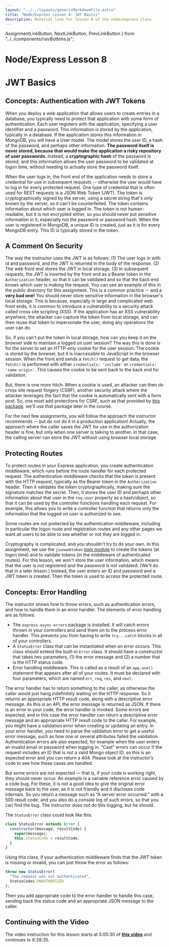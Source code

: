 ```yaml
---
layout: "../../layouts/genericMarkdownFile.astro"
title: "Node/Express Lesson 8: JWT Basics"
description: Material link for lesson 8 of the node/express class
---
```

  AssignmentLinkButton,
  NextLinkButton,
  PrevLinkButton
} from "../../components/navButtons.js";

# Node/Express Lesson 8

# JWT Basics

## Concepts: Authentication with JWT Tokens

When you deploy a web application that allows users to create entries in a database, you typically need to protect that application with some form of authentication. Each user registers with the application, specifying a user identifier and a password. This information is stored by the application, typically in a database. If the application stores this information in MongoDB, you will have a User model. The model stores the user ID, a hash of the password, and perhaps other information. **The password itself is never stored, because that would make the application a risky repository of user passwords.** Instead, a **cryptographic hash** of the password is stored, and this information allows the user password to be validated at logon time, without needing to actually store the password itself.

When the user logs in, the front end of the application needs to store a credential for use in subsequent requests -- otherwise the user would have to log in for every protected request. One type of credential that is often used for REST requests is a JSON Web Token (JWT). The token is cryptographically signed by the server, using a secret string that's only known by the server, so it can't be counterfeited. The token contains information about which user is logged in. The token is not human-readable, but it is not encrypted either, so you should never put sensitive information in it, especially not the password or password hash. When the user is registered in MongoDB, a unique ID is created, just as it is for every MongoDB entry. This ID is typically stored in the token.

## A Comment On Security

The way the instructor uses the JWT is as follows: (1) The user logs in with id and password, and the JWT is returned in the body of the response. (2) The web front end stores the JWT in local storage. (3) In subsequent requests, the JWT is inserted by the front end as a Bearer token in the `Authorization` header, so that it can be validated and so that the back end knows which user is making the request. You can see an example of this in the public directory for this assignment. This is a common practice -- and a **very bad one!** You should never store sensitive information in the browser's local storage. This is because, especially in large and complicated web front ends, it is common to introduce a vulnerability to a security attack called cross site scripting (XSS). If the application has an XSS vulnerability anywhere, the attacker can capture the token from local storage, and can then reuse that token to impersonate the user, doing any operations the user can do.

So, if you can't put the token in local storage, how can you keep it on the browser side to maintain a logged on user session? The way this is done is for the server to set an HTTP-only cookie for the user session. The cookie is stored by the browser, but it is inaccessible to JavaScript in the browser session. When the front end sends a `fetch()` request to get data, the `fetch()` is performed with either `credentials: 'include'` or `credentials: 'same-origin'`. This causes the cookie to be sent back to the back end for validation.

But, there is one more hitch. When a cookie is used, an attacker can then do cross site request forgery (CSRF), another security attack where the attacker leverages the fact that the cookie is automatically sent with a form post. So, one must add protections for CSRF, such as that provided by [this package](https://www.npmjs.com/package/host-csrf). we'll use that package later in the course.

For the next few assignments, you will follow the approach the instructor recommends -- but do not do it in a production application! Actually, the approach where the caller saves the JWT for use in the authorization header is fine, but only when one server is talking to another. In that case, the calling server can store the JWT without using browser local storage.

## Protecting Routes

To protect routes in your Express application, you create authentication middleware, which runs before the route handler for each protected request. The authentication middleware checks that the token is present with the HTTP request, typically as the Bearer token in the `Authorization` header. Then it validates the token cryptographically, making sure the signature matches the secret. Then, it stores the user ID and perhaps other information about that user in the `req.user` property as a hash/object, so that it can be used by the controller functions handling each request. For example, this allows you to write a controller function that returns only the information that the logged on user is authorized to see.

Some routes are not protected by the authentication middleware, including in particular the logon route and registration routes and any other pages we want all users to be able to see whether or not they are logged in.

Cryptography is complicated, and you shouldn't try to do your own. In this assignment, we use the `jsonwebtoken` [npm module](https://www.npmjs.com/package/jsonwebtoken) to create the tokens (at logon time) and to validate tokens (in the middleware of authenticated routes). For this lesson, we won't store the user information, which means that the user is not registered and the password is not validated. (We'll do that in a later lesson.) Instead, the user enters an ID and password and a JWT token is created. Then the token is used to access the protected route.

## Concepts: Error Handling

The instructor shows how to throw errors, such as authentication errors, and how to handle them in an error handler. The elements of error handling are as follows:

- The `express-async-errors` package is installed. It will catch errors thrown in your controllers and send them on to the process error handler. This prevents you from having to write `try...catch` blocks in all of your controllers.
- A `StatusError` class that can be instantiated when an error occurs. This class should extend the built-in `Error` class. It should have a constructor that takes two parameters, (1) the error message and (2) a number that is the HTTP status code.
- Error handling middleware. This is called as a result of an `app.use()` statement that appears after all of your routes. It must be declared with four parameters, which are named `err`, `req`, `res`, and `next`.

The error handler has to return something to the caller, as otherwise the caller would just hang indefinitely waiting on the HTTP response. So it returns an appropriate HTTP result code, along with a descriptive error message. As this is an API, the error message is returned as JSON. If there is an error in your code, the error handler is invoked. Some errors are expected, and in this case the error handler can return a descriptive error message and an appropriate HTTP result code to the caller. For example, you might have a validation error when creating or updating an entry. In your error handler, you need to parse the validation error to get a useful error message, such as how one or several attributes failed the validation. Authentication errors are also expected, for example when the user enters an invalid email or password when logging in. "Cast" errors can occur if the request includes an ID that is not a valid Mongo object ID, so this is an expected error and you can return a 404. Please look at the instructor’s code to see how these cases are handled.

But some errors are not expected — that is, if your code is working right, they should never occur. An example is a variable reference error caused by a code bug. For these, it is not a good idea to give the original error message back to the user, as it is not friendly and it discloses code internals. So you return a message such as “A server error occurred.” with a 500 result code, and you also do a console log of such errors, so that you can find the bug. The instructor does not do this logging, but he should.

The `StatusError` class could look like this:

```js
class StatusError extends Error {
  constructor(message, resultCode) {
    super(message);
    this.statusCode = resultCode;
  }
}
```

Using this class, if your authentication middleware finds that the JWT token is missing or invalid, you can just throw the error as follows:

```js
throw new StatusError(
  "The request was not authenticated",
  StatusCodes.UNAUTHORIZED
);
```

Then you add appropriate code to the error handler to handle this case, sending back the status code and an appropriate JSON message to the caller.

## Continuing with the Video

The video instruction for this lesson starts at 5:05:30 of **[this video](https://youtu.be/rltfdjcXjmk?t=18325)** and continues to 6:28:35.

<div className="flex justify-evenly">
  <PrevLinkButton link="/node-express/lesson7-m1" />
  <AssignmentLinkButton link="/node-express/lesson8-a1" />
  <NextLinkButton link="/node-express/lesson9-m1" />
</div>
